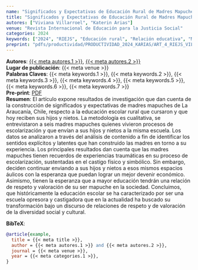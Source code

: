 ```yaml
---
name: "Significados y Expectativas de Educación Rural de Madres Mapuches en La Araucanía, Chile"
title: "Significados y Expectativas de Educación Rural de Madres Mapuches en La Araucanía, Chile"
autores: ["Viviana Villarroel", "Katerin Arias"]
venue: "Revista Internacional de Educación para la Justicia Social"
categories: 2024
keywords: ["2024", "RIEJS", "Educación rural", "Relación educativa", "Madres indígenas", "Expectativas", "Contexto indígena"]
preprint: "pdfs/productividad/PRODUCTIVIDAD_2024_KARIAS/ART_4_RIEJS_VILLARROEL_ARIAS_2024_SCOPUS.pdf"
---
```

**Autores**: [{{< meta autores.1 >}}](../members/current/vivianavillarroel.qmd), [{{< meta autores.2 >}}](../members/current/katerinarias.qmd)  
**Lugar de publicación**: {{< meta venue >}}   
**Palabras Claves**: {{< meta keywords.1 >}}, {{< meta keywords.2 >}}, {{< meta keywords.3 >}}, {{< meta keywords.4 >}}, {{< meta keywords.5 >}}, {{< meta keywords.6 >}}, {{< meta keywords.7 >}}  
**Pre-print**: [PDF](../{{< meta preprint >}})  
**Resumen**: El  artículo expone  resultados  de  investigación  que  dan  cuenta  de  la  construcción  de 
significados y expectativas de madres mapuches de La Araucanía, Chile, respecto a la educación 
escolar rural que cursaron y que hoy reciben sus hijos y nietos. La metodología es cualitativa, 
se  entrevistaron  a  seis  madres  mapuches  quienes  vivieron  procesos  de  escolarización  y  que 
envían a sus hijos y nietos a la misma escuela. Los datos se analizaron a través del análisis de 
contenido a fin de identificar los sentidos explícitos y latentes que han construido las madres 
en  torno  a  su  experiencia.  Los  principales  resultados  dan  cuenta  que  las  madres  mapuches 
tienen recuerdos de experiencias traumáticas en su proceso de escolarización, sustentadas en 
el castigo físico y simbólico. Sin embargo, deciden continuar enviando a sus hijos y nietos a 
esos mismos espacios áulicos con la esperanza que puedan lograr un mejor devenir económico. 
Asimismo,  tienen  la  esperanza  que  a  mayor  educación  tendrán  una  relación  de  respeto  y 
valoración  de  su ser  mapuche en  la  sociedad.  Concluimos, que históricamente  la  educación 
escolar se ha caracterizado por ser una escuela opresora y castigadora que en la actualidad ha 
buscado  su  transformación  bajo  un  discurso  de  relaciones  de  respeto  y  de  valoración  de  la 
diversidad social y cultural.   


**BibTeX**:
```bibtex
@article{example,
  title = {{< meta title >}},
  author = {{< meta autores.1 >}} and {{< meta autores.2 >}},
  journal = {{< meta venue >}},
  year = {{< meta categories.1 >}},
}
```

